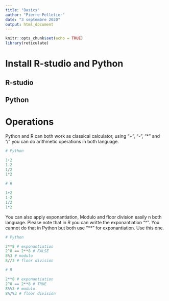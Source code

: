 ```yaml
---
title: "Basics"
author: "Pierre Pelletier"
date: "3 septembre 2020"
output: html_document
---
```


```r
knitr::opts_chunk$set(echo = TRUE)
library(reticulate)
```

# Install R-studio and Python

## R-studio

## Python

# Operations

Python and R can both work as classical calculator, using "+", "-", "*" and "/" you can do arithmetic operations in both language.
```python
# Python 

1+2
1-2
1/2
1*2

```


```r
# R

1+2
1-2
1/2
1*2
```

You can also apply exponantiation, Modulo and floor division easily n both language. Please note that in R you can writte the exponantiation "^". You cannot do that in Python but both use "**" for exponantiation. Use this one.

```python
# Python 

2**8 # exponantiation
2^8 == 2**8 # FALSE
8%3 # modulo
8//3 # floor division
```


```r
# R

2**8 # exponantiation
2^8 == 2**8 # TRUE
8%%3 # modulo
8%/%3 # floor division

```

